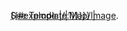 <includeonly><span class="map-node" style="position:absolute;left:{{#expr:{{{x|0}}} - {{{size|40}}} / 2 round 0}}px;top:{{#expr:{{{y|0}}} - {{{size|40}}} / 2 round 0}}px;width:{{{size|40}}}px;height:{{{size|40}}}px"><span class="map-node-label" style="display:none;position:absolute;color:yellow">{{{1|}}}</span><span class="square-link" title="{{{1|}}}">[[#{{{3|{{#explode:{{PAGENAME}}|/|1}}}}} {{{1|}}} {{{2|}}}| ]]</span></span></includeonly><noinclude>See [[Template:Map/Image]].</noinclude>